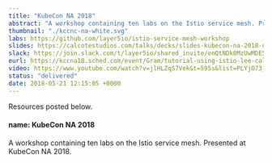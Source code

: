 ```yaml
---
title: "KubeCon NA 2018"
abstract: "A workshop containing ten labs on the Istio service mesh. Presented at KubeCon NA 2018."
thumbnail: "./kccnc-na-white.svg"
labs: https://github.com/layer5io/istio-service-mesh-workshop
slides: https://calcotestudios.com/talks/decks/slides-kubecon-na-2018-using-istio-workshop.html
slack: https://join.slack.com/t/layer5io/shared_invite/enQtNDk0MzUwMDE5MDkzLTA5ODUzNjNjOTBjMGIxM2JjOGNiM2E2YTM0OTU3NzBiOTA3NjFlMWUwOTU0MjgzMzVhMDNlZDcxYjcxYmJkYjc
eurl: https://kccna18.sched.com/event/Gram/tutorial-using-istio-lee-calcote-girish-ranganathan-solarwinds?iframe=yes&w=100%&sidebar=yes&bg=no#
video: https://www.youtube.com/watch?v=jlHLZqS7Vek&t=595s&list=PLYjO73_1efChX9NuRaU7WocTbgrfvCoPE&index=2
status: "delivered"
date: 2018-05-21 12:15:05 +0000
---
```


Resources posted below.

#### name: KubeCon NA 2018

A workshop containing ten labs on the Istio service mesh. Presented at KubeCon NA 2018.
